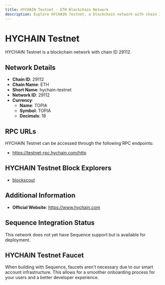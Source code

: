 ```yaml
--- 
title: HYCHAIN Testnet - ETH Blockchain Network
description: Explore HYCHAIN Testnet, a blockchain network with chain ID 29112. Learn about its native currency, TOPIA, and how to interact with the network.
---
```


# HYCHAIN Testnet

HYCHAIN Testnet is a blockchain network with chain ID 29112.

## Network Details

- **Chain ID**: 29112
- **Chain Name**: ETH
- **Short Name**: hychain-testnet
- **Network ID**: 29112
- **Currency**: 
  - **Name**: TOPIA
  - **Symbol**: TOPIA
  - **Decimals**: 18

## RPC URLs

HYCHAIN Testnet can be accessed through the following RPC endpoints:

- https://testnet-rpc.hychain.com/http

## HYCHAIN Testnet Block Explorers

- [blockscout](https://testnet.explorer.hychain.com)

## Additional Information

- **Official Website**: https://www.hychain.com

## Sequence Integration Status

This network does not yet have Sequence support but is available for deployment.

## HYCHAIN Testnet Faucet

When building with Sequence, faucets aren't necessary due to our smart account infrastructure. This allows for a smoother onboarding process for your users and a better developer experience.
